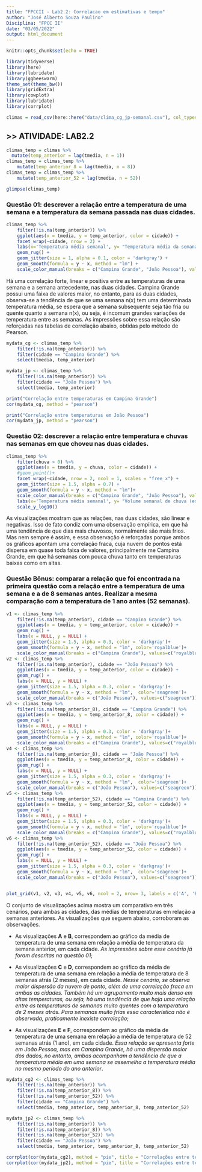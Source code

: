 ---
title: "FPCCII - Lab2.2: Correlacao em estimativas e tempo"
author: "José Alberto Souza Paulino"
Disciplina: "FPCC II"
date: "03/05/2022"
output: html_document
---

```{r setup, include=FALSE}
knitr::opts_chunk$set(echo = TRUE)
```

```{r echo=FALSE, message=FALSE, warning=FALSE}
library(tidyverse)
library(here)
library(lubridate)
library(ggbeeswarm)
theme_set(theme_bw())
library(gridExtra)
library(cowplot)
library(lubridate)
library(corrplot)
```

```{r}
climas = read_csv(here::here("data/clima_cg_jp-semanal.csv"), col_types = "cTdddddd")
```

## **\>\> ATIVIDADE: LAB2.2**

```{r}
climas_temp = climas %>% 
  mutate(temp_anterior = lag(tmedia, n = 1)) 
climas_temp = climas_temp %>%
    mutate(temp_anterior_8 = lag(tmedia, n = 8))
climas_temp = climas_temp %>%
    mutate(temp_anterior_52 = lag(tmedia, n = 52))

glimpse(climas_temp)
```

### Questão 01: descrever a relação entre a temperatura de uma semana e a temperatura da semana passada nas duas cidades.

```{r}
climas_temp %>%
    filter(!is.na(temp_anterior)) %>%
    ggplot(aes(x = tmedia, y = temp_anterior, color = cidade)) + 
    facet_wrap(~cidade, nrow = 2) +
    labs(x='Temperatura média semanal', y= "Temperatura média da semana anteior")+
    geom_rug() +
    geom_jitter(size = 1, alpha = 0.1, color = 'darkgray') +
    geom_smooth(formula = y ~ x, method = "lm") +
    scale_color_manual(breaks = c("Campina Grande", "João Pessoa"), values=c("royalblue","seagreen"))
```

Há uma correlação forte, linear e positiva entre as temperaturas de uma semana e a semana antecedente, nas duas cidades. Campina Grande possui uma faixa de valores maior, no entanto, para as duas cidades, observa-se a tendência de que se uma semana n(x) tem uma determinada temperatura média, se espera que a semana subsequente seja tão fria ou quente quanto a semana n(x), ou seja, é incomum grandes variações de temperatura entre as semanas. As impressões sobre essa relação são reforçadas nas tabelas de correlação abaixo, obtidas pelo método de Pearson.

```{r}
mydata_cg <- climas_temp %>%
    filter(!is.na(temp_anterior)) %>%
    filter(cidade == "Campina Grande") %>%
    select(tmedia, temp_anterior)

mydata_jp <- climas_temp %>%
    filter(!is.na(temp_anterior)) %>%
    filter(cidade == "João Pessoa") %>%
    select(tmedia, temp_anterior)
```


```{r echo=FALSE, message=FALSE, warning=FALSE}
print("Correlação entre temperaturas em Campina Grande")
cor(mydata_cg, method = "pearson")
```

```{r echo=FALSE, message=FALSE, warning=FALSE}
print("Correlação entre temperaturas em João Pessoa")
cor(mydata_jp, method = "pearson")
```



### Questão 02: descrever a relação entre temperatura e chuvas nas semanas em que choveu nas duas cidades.

```{r}
climas_temp %>%
    filter(chuva > 0) %>%
    ggplot(aes(x = tmedia, y = chuva, color = cidade)) + 
    #geom_point()+
    facet_wrap(~cidade, nrow = 2, ncol = 1, scales = "free_x") +
    geom_jitter(size = 1.5, alpha = 0.7) +
    geom_smooth(formula = y ~ x, method = "lm")+
    scale_color_manual(breaks = c("Campina Grande", "João Pessoa"), values=c("royalblue","seagreen"))+
    labs(x='Temperatura média semanal', y= "Volume semanal de chuva (escala de log base 10)")+
    scale_y_log10()

```

As visualizações mostram que as relações, nas duas cidades, são linear e negativas. Isso de fato condiz com uma observação empírica, em que há uma tendência de que dias mais chuvosos, normalmente são mais frios. Mas nem sempre é assim, e essa observação é reforçadas porque ambos os gráficos apontam uma correlação fraca, cuja nuvem de pontos está dispersa em quase toda faixa de valores, principalmente me Campina Grande, em que há semanas com pouca chuva tanto em temperaturas baixas como em altas.

### Questão Bônus: comparar a relação que foi encontrada na primeira questão com a relação entre a temperatura de uma semana e a de 8 semanas antes. Realizar a mesma comparação com a temperatura de 1 ano antes (52 semanas).

```{r}
v1 <- climas_temp %>%
    filter(!is.na(temp_anterior), cidade == "Campina Grande") %>%
    ggplot(aes(x = tmedia, y = temp_anterior, color = cidade)) + 
    geom_rug() +
    labs(x = NULL, y = NULL) +
    geom_jitter(size = 1.5, alpha = 0.3, color = 'darkgray')+
    geom_smooth(formula = y ~ x, method = "lm", color='royalblue')+
    scale_color_manual(breaks = c("Campina Grande"), values=c("royalblue"))
v2 <- climas_temp %>%
    filter(!is.na(temp_anterior), cidade == "João Pessoa") %>%
    ggplot(aes(x = tmedia, y = temp_anterior, color = cidade)) + 
    geom_rug() +
    labs(x = NULL, y = NULL) +
    geom_jitter(size = 1.5, alpha = 0.3, color = 'darkgray')+
    geom_smooth(formula = y ~ x, method = "lm",  color='seagreen')+
    scale_color_manual(breaks = c("João Pessoa"), values=c("seagreen"))
v3 <- climas_temp %>%
    filter(!is.na(temp_anterior_8), cidade == "Campina Grande") %>%
    ggplot(aes(x = tmedia, y = temp_anterior_8, color = cidade)) + 
    geom_rug() +
    labs(x = NULL, y = NULL) +
    geom_jitter(size = 1.5, alpha = 0.3, color = 'darkgray')+
    geom_smooth(formula = y ~ x, method = "lm", color='royalblue')+
    scale_color_manual(breaks = c("Campina Grande"), values=c("royalblue"))
v4 <- climas_temp %>%
    filter(!is.na(temp_anterior_8), cidade == "João Pessoa") %>%
    ggplot(aes(x = tmedia, y = temp_anterior_8, color = cidade)) + 
    geom_rug() +
    labs(x = NULL, y = NULL) +
    geom_jitter(size = 1.5, alpha = 0.3, color = 'darkgray')+
    geom_smooth(formula = y ~ x, method = "lm",  color='seagreen')+
    scale_color_manual(breaks = c("João Pessoa"), values=c("seagreen"))
v5 <- climas_temp %>%
    filter(!is.na(temp_anterior_52), cidade == "Campina Grande") %>%
    ggplot(aes(x = tmedia, y = temp_anterior_52, color = cidade)) + 
    geom_rug() +
    labs(x = NULL, y = NULL) +
    geom_jitter(size = 1.5, alpha = 0.3, color = 'darkgray')+
    geom_smooth(formula = y ~ x, method = "lm", color='royalblue')+
    scale_color_manual(breaks = c("Campina Grande"), values=c("royalblue"))
v6 <- climas_temp %>%
    filter(!is.na(temp_anterior_52), cidade == "João Pessoa") %>%
    ggplot(aes(x = tmedia, y = temp_anterior_52, color = cidade)) + 
    geom_rug() +
    labs(x = NULL, y = NULL) +
    geom_jitter(size = 1.5, alpha = 0.3, color = 'darkgray')+
    geom_smooth(formula = y ~ x, method = "lm",  color='seagreen')+
    scale_color_manual(breaks = c("João Pessoa"), values=c("seagreen"))


plot_grid(v1, v2, v3, v4, v5, v6, ncol = 2, nrow= 3, labels = c('A', 'B', 'C', 'D', 'E', 'F'), label_y = 0.9, label_x = 0.1) 
```

O conjunto de visualizações acima mostra um comparativo em três cenários, para ambas as cidades, das médias de temperaturas em relação a semanas anteriores. As visualizações que seguem abaixo, corroboram as observações.

-   As visualizações **A** e **B**, correspondem ao gráfico da média de temperatura de uma semana em relação a média de temperatura da semana anterior, em cada cidade. *As impressões sobre esse cenário já foram descritas na questão 01*;

-   As visualizações **C** e **D**, correspondem ao gráfico da média de temperatura de uma semana em relação a média de temperatura de 8 semanas atrás (2 meses), em cada cidade. *Nesse cenário, se observa maior dispersão da nuvem de ponto, além de uma correlação fraca em ambas as cidades. Também há um agrupamento muito mais denso em altas temperaturas, ou seja, há uma tendência de que haja uma relação entre as temperaturas de semanas muito quentes com a temperatura de 2 meses atrás. Para semanas muito frias essa característica não é observada, praticamente inexiste correlação*;

-   As visualizações **E** e **F**, correspondem ao gráfico da média de temperatura de uma semana em relação a média de temperatura de 52 semanas atrás (1 ano), em cada cidade. *Essa relação se apresenta forte em João Pessoa, mas em Campina Grande, há uma dispersão maior dos dados, no entanto, ambas acompanham a tendência de que a temperatura média em uma semana se assemelha a temperatura média no mesmo período do ano anterior*.


```{r}
mydata_cg2 <- climas_temp %>%
    filter(!is.na(temp_anterior)) %>%
    filter(!is.na(temp_anterior_8)) %>%
    filter(!is.na(temp_anterior_52)) %>%
    filter(cidade == "Campina Grande") %>%
    select(tmedia, temp_anterior, temp_anterior_8, temp_anterior_52)

mydata_jp2 <- climas_temp %>%
    filter(!is.na(temp_anterior)) %>%
    filter(!is.na(temp_anterior_8)) %>%
    filter(!is.na(temp_anterior_52)) %>%
    filter(cidade == "João Pessoa") %>%
    select(tmedia, temp_anterior, temp_anterior_8, temp_anterior_52)
```

```{r}

corrplot(cor(mydata_cg2), method = "pie", title = "Correlações entre temperaturas das semanas em Campina Grande", mar=c(0,0,1,0))
corrplot(cor(mydata_jp2), method = "pie", title = "Correlações entre temperaturas das semanas em João Pessoa", mar=c(0,0,1,0))

```

